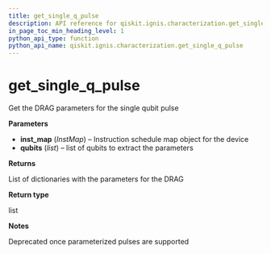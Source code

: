 ```yaml
---
title: get_single_q_pulse
description: API reference for qiskit.ignis.characterization.get_single_q_pulse
in_page_toc_min_heading_level: 1
python_api_type: function
python_api_name: qiskit.ignis.characterization.get_single_q_pulse
---
```


# get\_single\_q\_pulse

<Function id="qiskit.ignis.characterization.get_single_q_pulse" name="get_single_q_pulse" isDedicatedPage={true} github="https://github.com/qiskit-community/qiskit-ignis/tree/stable/0.3/qiskit/ignis/characterization/calibrations/ibmq_utils.py" signature="get_single_q_pulse(inst_map, qubits)">
  Get the DRAG parameters for the single qubit pulse

  **Parameters**

  *   **inst\_map** (*InstMap*) – Instruction schedule map object for the device
  *   **qubits** (*list*) – list of qubits to extract the parameters

  **Returns**

  List of dictionaries with the parameters for the DRAG

  **Return type**

  list

  **Notes**

  Deprecated once parameterized pulses are supported
</Function>

